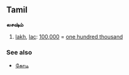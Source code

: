 ==Tamil==
<!-- noun? number? -->
'''லசஷ்ம்'''<!-- not sure about this spelling -->

# [[lakh]], [[lac]]: [[100,000]] = [[one hundred thousand]]

===See also===
*[[கோடி]]